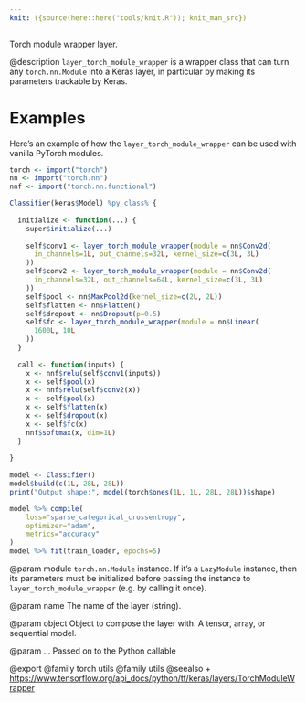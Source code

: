 ```yaml
---
knit: ({source(here::here("tools/knit.R")); knit_man_src})
---
```

Torch module wrapper layer.

@description
`layer_torch_module_wrapper` is a wrapper class that can turn any
`torch.nn.Module` into a Keras layer, in particular by making its
parameters trackable by Keras.

# Examples
Here's an example of how the `layer_torch_module_wrapper` can be used with vanilla
PyTorch modules.

```r
torch <- import("torch")
nn <- import("torch.nn")
nnf <- import("torch.nn.functional")

Classifier(keras$Model) %py_class% {
  
  initialize <- function(...) {
    super$initialize(...)
    
    self$conv1 <- layer_torch_module_wrapper(module = nn$Conv2d(
      in_channels=1L, out_channels=32L, kernel_size=c(3L, 3L)
    ))
    self$conv2 <- layer_torch_module_wrapper(module = nn$Conv2d(
      in_channels=32L, out_channels=64L, kernel_size=c(3L, 3L)
    ))
    self$pool <- nn$MaxPool2d(kernel_size=c(2L, 2L))
    self$flatten <- nn$Flatten()
    self$dropout <- nn$Dropout(p=0.5)
    self$fc <- layer_torch_module_wrapper(module = nn$Linear(
      1600L, 10L
    ))
  }
  
  call <- function(inputs) {
    x <- nnf$relu(self$conv1(inputs))
    x <- self$pool(x)
    x <- nnf$relu(self$conv2(x))
    x <- self$pool(x)
    x <- self$flatten(x)
    x <- self$dropout(x)
    x <- self$fc(x)
    nnf$softmax(x, dim=1L)
  }
  
}
    
model <- Classifier()
model$build(c(1L, 28L, 28L))
print("Output shape:", model(torch$ones(1L, 1L, 28L, 28L))$shape)

model %>% compile(
    loss="sparse_categorical_crossentropy",
    optimizer="adam",
    metrics="accuracy"
)
model %>% fit(train_loader, epochs=5)
```

@param module
`torch.nn.Module` instance. If it's a `LazyModule`
instance, then its parameters must be initialized before
passing the instance to `layer_torch_module_wrapper` (e.g. by calling
it once).

@param name
The name of the layer (string).

@param object
Object to compose the layer with. A tensor, array, or sequential model.

@param ...
Passed on to the Python callable

@export
@family torch utils
@family utils
@seealso
+ <https://www.tensorflow.org/api_docs/python/tf/keras/layers/TorchModuleWrapper>

